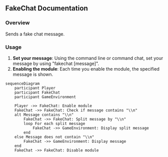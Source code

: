 
## FakeChat Documentation

### Overview
Sends a fake chat message.

### Usage
1. **Set your message**: Using the command line or command chat, set your message by using "fakechat [message]".
2. **Enabling the module**: Each time you enable the module, the specified message is shown.
```mermaid
sequenceDiagram
    participant Player
    participant FakeChat
    participant GameEnvironment

    Player ->> FakeChat: Enable module
    FakeChat ->> FakeChat: Check if message contains "\\n"
    alt Message contains "\\n"
        FakeChat ->> FakeChat: Split message by "\\n"
        loop For each split message
            FakeChat ->> GameEnvironment: Display split message
        end
    else Message does not contain "\\n"
        FakeChat ->> GameEnvironment: Display message
    end
    FakeChat ->> FakeChat: Disable module
```

